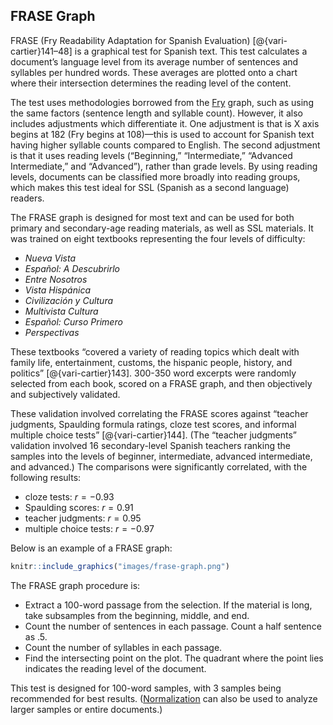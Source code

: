 ## FRASE\index{FRASE|(ii} Graph {#sec-frase}

FRASE (Fry Readability Adaptation for Spanish Evaluation)\index{Fry!derivatives!FRASE} [@{vari-cartier}141–48] is a graphical test for Spanish text. This test calculates a document's language level from its average number of sentences and syllables per hundred words. These averages are plotted onto a chart where their intersection determines the reading level of the content.

The test uses methodologies borrowed from the [Fry](#sec-fry-test) graph, such as using the same factors (sentence length and syllable count). However, it also includes adjustments which differentiate it. One adjustment is that is X axis begins at 182 (Fry begins at 108)—this is used to account for Spanish text having higher syllable counts compared to English. The second adjustment is that it uses reading levels ("Beginning," "Intermediate," "Advanced Intermediate," and "Advanced"), rather than grade levels. By using reading levels, documents can be classified more broadly into reading groups, which makes this test ideal for SSL (Spanish as a second language) readers.

The FRASE graph is designed for most text and can be used for both primary and secondary-age reading materials, as well as SSL materials. It was trained on eight textbooks representing the four levels of difficulty:

- *Nueva Vista*
- *Español: A Descubrirlo*
- *Entre Nosotros*
- *Vista Hispánica*
- *Civilización y Cultura*
- *Multivista Cultura*
- *Español: Curso Primero*
- *Perspectivas*

These textbooks "covered a variety of reading topics which dealt with family life, entertainment, customs, the hispanic people, history, and politics" [@{vari-cartier}143]. 300-350 word excerpts were randomly selected from each book, scored on a FRASE graph, and then objectively and subjectively validated.

These validation involved correlating the FRASE scores against "teacher judgments, Spaulding formula ratings, cloze\index{cloze} test scores, and informal multiple choice tests" [@{vari-cartier}144]. (The "teacher judgments" validation involved 16 secondary-level Spanish teachers ranking the samples into the levels of beginner, intermediate, advanced intermediate, and advanced.) The comparisons were significantly correlated, with the following results:

- cloze tests: $r = -0.93$
- Spaulding scores: $r = 0.91$
- teacher judgments: $r = 0.95$
- multiple choice tests: $r = -0.97$

Below is an example of a FRASE graph:

```r
knitr::include_graphics("images/frase-graph.png")
```

The FRASE graph procedure is:

- Extract a 100-word passage from the selection. If the material is long, take subsamples from the beginning, middle, and end.
- Count the number of sentences in each passage. Count a half sentence as .5.
- Count the number of syllables in each passage.
- Find the intersecting point on the plot. The quadrant where the point lies indicates the reading level of the document.

This test is designed for 100-word samples, with 3 samples being recommended for best results. ([Normalization](#sec-glossary) can also be used to analyze larger samples or entire documents.)\index{FRASE|)}

\newpage
